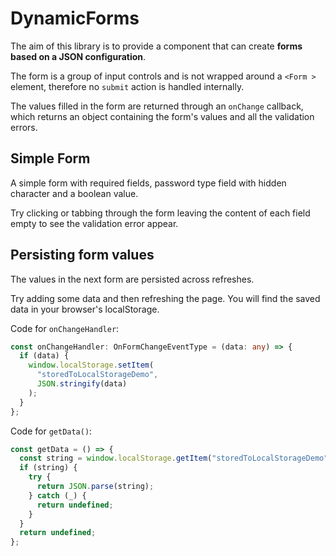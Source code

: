 
<Meta title="Documentation" component={DynamicForm} />

# DynamicForms
The aim of this library is to provide a component that can create **forms based on a JSON configuration**.

The form is a group of input controls and is not wrapped around a `<Form >` element, therefore no `submit` action is handled internally.

The values filled in the form are returned through an `onChange` callback, which returns an object containing the form's values and all the validation errors.

## Simple Form

A simple form with required fields, password type field with hidden character and a boolean value.

Try clicking or tabbing through the form leaving the content of each field empty to see the validation error appear.

<Preview>
  <Story name="Simple Form">
    <DynamicForm
      schema={{
        fields: [
          {
            id: "username",
            type: "text",
            label: "Username",
            validations: [
              {
                type: ValidationType.required,
                errorMessage: "This field is required"
              }
            ]
          },
          {
            id: "password",
            type: "password",
            label: "Password",
            validations: [
              {
                type: ValidationType.required,
                errorMessage: "This field is required"
              }
            ]
          },
          {
            id: "termsAndConditions",
            type: "boolean",
            label: "Accept terms and conditions",
            validations: [
              {
                type: ValidationType.required,
                errorMessage: "This field is required"
              }
            ]
          }
        ]
      }}
    />
  </Story>
</Preview>

## Persisting form values

The values in the next form are persisted across refreshes.

Try adding some data and then refreshing the page. You will find the saved data in your browser's localStorage.

<Preview>
  <Story id="documentation--stored-to-localstorage" />
</Preview>

Code for `onChangeHandler`:

```typescript
const onChangeHandler: OnFormChangeEventType = (data: any) => {
  if (data) {
    window.localStorage.setItem(
      "storedToLocalStorageDemo",
      JSON.stringify(data)
    );
  }
};
```

Code for `getData()`:

```typescript
const getData = () => {
  const string = window.localStorage.getItem("storedToLocalStorageDemo");
  if (string) {
    try {
      return JSON.parse(string);
    } catch (_) {
      return undefined;
    }
  }
  return undefined;
};
```
